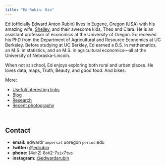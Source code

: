 ```yaml
---
title: "Ed Rubin: Bio"
---
```


Ed (officially Edward Anton Rubin) lives in Eugene, Oregon (USA) with his amazing wife, [Shelley](http://yourwritinghelper.com), and their awesome kids, Theo and Clara. He is an assistant professor of economics at the University of Oregon. Ed received his PhD from the Department of Agricultural and Resource Economics at UC Berkeley. Before studying at UC Berkley, Ed earned a B.S. in mathematics, an M.S. in statistics, and an M.S. in agricultural economics—all at the University of Nebraska–Lincoln.

When not at school, Ed enjoys exploring both rural and urban places. He loves data, maps, Truth, Beauty, and good food. And bikes.

More:

- [Useful/interesting links](links.html)
- [Blog](blog.html)
- [Research](research.html)
- [Recent photography](https://instagram.com/edwardarubin/)

<br>

## Contact

- __email:__ edwardr `ampersat` uoregon `period` edu
- __twitter:__ [\@edrubin](https://twitter.com/edrubin)
- __phone:__ (4`oh`2) 8`oh`2-7`six`7`two`
- __instagram:__ [\@edwardarubin](https://instagram.com/edwardarubin/)

<br>

<!-- ![](Photos/theoAndEd.jpg) -->
